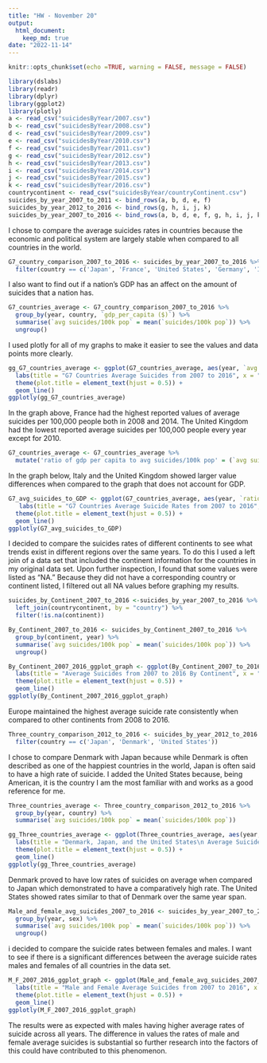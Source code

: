 ```yaml
---
title: "HW - November 20"
output: 
  html_document:
    keep_md: true
date: "2022-11-14"
---
```



```r
knitr::opts_chunk$set(echo =TRUE, warning = FALSE, message = FALSE)
```



```r
library(dslabs)
library(readr)
library(dplyr)
library(ggplot2)
library(plotly)
a <- read_csv("suicidesByYear/2007.csv")
b <- read_csv("suicidesByYear/2008.csv")
d <- read_csv("suicidesByYear/2009.csv")
e <- read_csv("suicidesByYear/2010.csv")
f <- read_csv("suicidesByYear/2011.csv")
g <- read_csv("suicidesByYear/2012.csv")
h <- read_csv("suicidesByYear/2013.csv")
i <- read_csv("suicidesByYear/2014.csv")
j <- read_csv("suicidesByYear/2015.csv")
k <- read_csv("suicidesByYear/2016.csv")
countrycontinent <- read_csv("suicidesByYear/countryContinent.csv")
suicides_by_year_2007_to_2011 <- bind_rows(a, b, d, e, f)
suicides_by_year_2012_to_2016 <- bind_rows(g, h, i, j, k)
suicides_by_year_2007_to_2016 <- bind_rows(a, b, d, e, f, g, h, i, j, k)
```
I chose to compare the average suicides rates in countries because the economic and political system are largely stable when compared to all countries in the world.

```r
G7_country_comparison_2007_to_2016 <- suicides_by_year_2007_to_2016 %>%
  filter(country == c('Japan', 'France', 'United States', 'Germany', 'Italy', 'United Kingdom', 'Canada'))
```
I also want to find out if a nation's GDP has an affect on the amount of suicides that a nation has. 

```r
G7_countries_average <- G7_country_comparison_2007_to_2016 %>% 
  group_by(year, country, `gdp_per_capita ($)`) %>%
  summarise(`avg suicides/100k pop` = mean(`suicides/100k pop`)) %>%
  ungroup()
```
I used plotly for all of my graphs to make it easier to see the values and data points more clearly.  

```r
gg_G7_countries_average <- ggplot(G7_countries_average, aes(year, `avg suicides/100k pop`, color = country)) +
  labs(title = "G7 Countries Average Suicides from 2007 to 2016", x = "Year", y = "Average Suicides per 100k people") +
  theme(plot.title = element_text(hjust = 0.5)) +
  geom_line()
ggplotly(gg_G7_countries_average)
```
In the graph above, France had the highest reported values of average suicides per 100,000 people both in 2008 and 2014. The United Kingdom had the lowest reported average suicides per 100,000 people every year except for 2010. 

```r
G7_countries_average <- G7_countries_average %>% 
  mutate('ratio of gdp per capita to avg suicides/100k pop' = (`avg suicides/100k pop`*100)/`gdp_per_capita ($)`)
```

In the graph below, Italy and the United Kingdom showed larger value differences when compared to the graph that does not account for GDP.  

```r
G7_avg_suicides_to_GDP <- ggplot(G7_countries_average, aes(year, `ratio of gdp per capita to avg suicides/100k pop`, color = country)) +
   labs(title = "G7 Countries Average Suicide Rates from 2007 to 2016", x = "Year", y = "Ratio of Average Suicides per 100k people to GDP") +
  theme(plot.title = element_text(hjust = 0.5)) +
  geom_line()
ggplotly(G7_avg_suicides_to_GDP)
```

I decided to compare the suicides rates of different continents to see what trends exist in different regions over the same years. To do this I used a left join of a data set that included the continent information for the countries in my original data set. Upon further inspection, I found that some values were listed as "NA." Because they did not have a corresponding country or continent listed, I filtered out all NA values before graphing my results. 


```r
suicides_by_Continent_2007_to_2016 <-suicides_by_year_2007_to_2016 %>%
  left_join(countrycontinent, by = "country") %>%
  filter(!is.na(continent))
```


```r
By_Continent_2007_to_2016 <- suicides_by_Continent_2007_to_2016 %>%
  group_by(continent, year) %>%
  summarise(`avg suicides/100k pop` = mean(`suicides/100k pop`)) %>%
  ungroup()
```

```r
By_Continent_2007_2016_ggplot_graph <- ggplot(By_Continent_2007_to_2016, aes(year, `avg suicides/100k pop`, color = continent)) +
  labs(title = "Average Suicides from 2007 to 2016 By Continent", x = "Year", y = "Average Suicides per 100k people") +
  theme(plot.title = element_text(hjust = 0.5)) +
  geom_line()
ggplotly(By_Continent_2007_2016_ggplot_graph)
```
Europe maintained the highest average suicide rate consistently when compared to other continents from 2008 to 2016. 

```r
Three_country_comparison_2012_to_2016 <- suicides_by_year_2012_to_2016 %>%
  filter(country == c('Japan', 'Denmark', 'United States'))
```
I chose to compare Denmark with Japan because while Denmark is often described as one of the happiest countries in the world, Japan is often said to have a high rate of suicide. I added the United States because, being American, it is the country I am the most familiar with and works as a good reference for me.

```r
Three_countries_average <- Three_country_comparison_2012_to_2016 %>% 
  group_by(year, country) %>%
  summarise(`avg suicides/100k pop` = mean(`suicides/100k pop`))
```


```r
gg_Three_countries_average <- ggplot(Three_countries_average, aes(year, `avg suicides/100k pop`, color = country)) +
  labs(title = "Denmark, Japan, and the United States\n Average Suicides from 2007 to 2016", x = "Year", y = "Average Suicides per 100k people") +
  theme(plot.title = element_text(hjust = 0.5)) +
  geom_line()
ggplotly(gg_Three_countries_average)
```
Denmark proved to have low rates of suicides on average when compared to Japan which demonstrated to have a comparatively high rate. The United States showed rates similar to that of Denmark over the same year span.

```r
Male_and_female_avg_suicides_2007_to_2016 <- suicides_by_year_2007_to_2016 %>%
  group_by(year, sex) %>%
  summarise(`avg suicides/100k pop` = mean(`suicides/100k pop`)) %>%
  ungroup()
```

i decided to compare the suicide rates between females and males. I want to see if there is a significant differences between the average suicide rates males and females of all countries in the data set. 

```r
M_F_2007_2016_ggplot_graph <- ggplot(Male_and_female_avg_suicides_2007_to_2016, aes(year, `avg suicides/100k pop`, color = sex)) +
  labs(title = "Male and Female Average Suicides from 2007 to 2016", x = "Year", y = "Average Suicides per 100k people") +
  theme(plot.title = element_text(hjust = 0.5)) +
  geom_line()
ggplotly(M_F_2007_2016_ggplot_graph)
```

The results were as expected with males having higher average rates of suicide across all years. The difference in values the rates of male and female average suicides is substantial so further research into the factors of this could have contributed to this phenomenon. 
